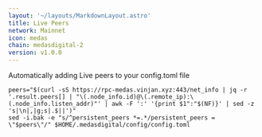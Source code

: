 ```yaml
---
layout: '~/layouts/MarkdownLayout.astro'
title: Live Peers
network: Mainnet
icon: medas
chain: medasdigital-2
version: v1.0.0
---
```

Automatically adding Live peers to your config.toml file
```
peers="$(curl -sS https://rpc-medas.vinjan.xyz:443/net_info | jq -r '.result.peers[] | "\(.node_info.id)@\(.remote_ip):\(.node_info.listen_addr)"' | awk -F ':' '{print $1":"$(NF)}' | sed -z 's|\n|,|g;s|.$||')"
sed -i.bak -e "s/^persistent_peers *=.*/persistent_peers = \"$peers\"/" $HOME/.medasdigital/config/config.toml
```
